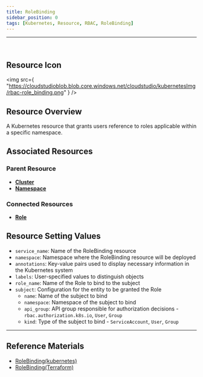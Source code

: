 ```yaml
---
title: RoleBinding
sidebar_position: 0
tags: [Kubernetes, Resource, RBAC, RoleBinding]
---
```



<hr />
<br />


## Resource Icon

<img
    src={
        "https://cloudstudioblob.blob.core.windows.net/cloudstudio/kubernetesImg/rbac-role_binding.png"
    }
/>

## Resource Overview

A Kubernetes resource that grants users reference to roles applicable within a specific namespace.

## Associated Resources

### Parent Resource

-   [**Cluster**](https://docs.cstudio.app/en/docs/resource/kubernetes/Base/Cluster)
-   [**Namespace**](https://docs.cstudio.app/en/docs/resource/kubernetes/Core/Namespace)


### Connected Resources

-   [**Role**](https://docs.cstudio.app/en/docs/resource/kubernetes/Rbac/Role)



## Resource Setting Values

-   `service_name`: Name of the RoleBinding resource
-   `namespace`: Namespace where the RoleBinding resource will be deployed
-   `annotations`: Key-value pairs used to display necessary information in the Kubernetes system
-   `labels`: User-specified values to distinguish objects
-   `role_name`: Name of the Role to bind to the subject
-   `subject`: Configuration for the entity to be granted the Role
    -   `name`: Name of the subject to bind
    -   `namespace`: Namespace of the subject to bind
    -   `api_group`: API group responsible for authorization decisions - `rbac.authorization.k8s.io`, `User`, `Group`
    -   `kind`: Type of the subject to bind - `ServiceAccount`, `User`, `Group`






---

## Reference Materials

-   [RoleBinding(kubernetes)](https://kubernetes.io/docs/reference/access-authn-authz/rbac/#rolebinding-and-clusterrolebinding)
-   [RoleBinding(Terraform)](https://registry.terraform.io/providers/hashicorp/kubernetes/latest/docs/resources/role_binding)